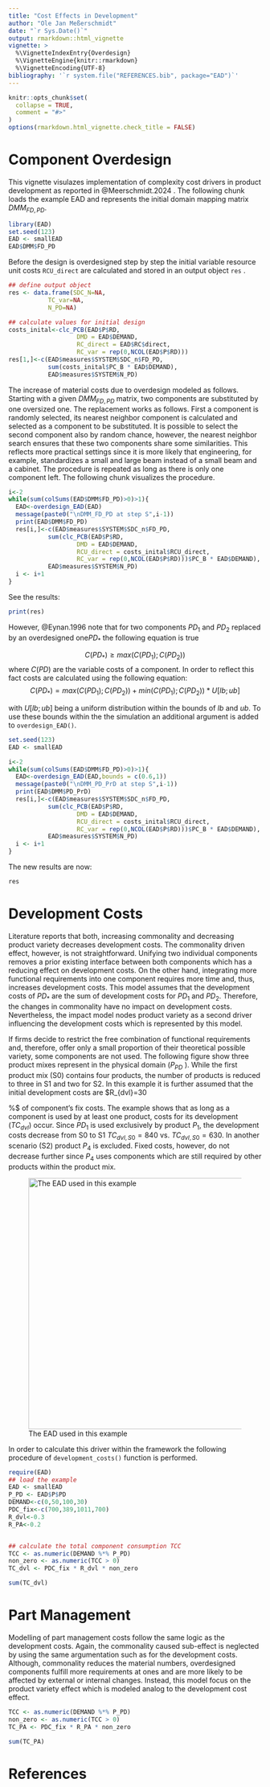 ```yaml
---
title: "Cost Effects in Development"
author: "Ole Jan Meßerschmidt"
date: "`r Sys.Date()`"
output: rmarkdown::html_vignette
vignette: >
  %\VignetteIndexEntry{Overdesign}
  %\VignetteEngine{knitr::rmarkdown}
  %\VignetteEncoding{UTF-8}
bibliography: '`r system.file("REFERENCES.bib", package="EAD")`'
---
```


```r
knitr::opts_chunk$set(
  collapse = TRUE,
  comment = "#>"
)
options(rmarkdown.html_vignette.check_title = FALSE)
```

# Component Overdesign

This vignette visulazes implementation of complexity cost drivers in product development as reported in @Meerschmidt.2024 . The following chunk loads the example EAD and represents the initial domain mapping matrix $DMM_{FD,PD}$.

```r
library(EAD)
set.seed(123)
EAD <- smallEAD
EAD$DMM$FD_PD
```

Before the design is overdesigned step by step the initial variable resource unit costs `RCU_direct` are calculated and stored in an output object `res` .

```r
## define output object
res <- data.frame(SDC_N=NA,
           TC_var=NA,
           N_PD=NA)

## calculate values for initial design
costs_inital<-clc_PCB(EAD$P$RD,
                   DMD = EAD$DEMAND,
                   RC_direct = EAD$RC$direct,
                   RC_var = rep(0,NCOL(EAD$P$RD)))
res[1,]<-c(EAD$measures$SYSTEM$SDC_n$FD_PD,
           sum(costs_inital$PC_B * EAD$DEMAND),
           EAD$measures$SYSTEM$N_PD)
```

The increase of material costs due to overdesign modeled as follows. Starting with a given $DMM_{FD,PD}$ matrix, two components are substituted by one oversized one. The replacement works as follows. First a component is randomly selected, its nearest neighbor component is calculated and selected as a component to be substituted. It is possible to select the second component also by random chance, however, the nearest neighbor search ensures that these two components share some similarities. This reflects more practical settings since it is more likely that engineering, for example, standardizes a small and large beam instead of a small beam and a cabinet. The procedure is repeated as long as there is only one component left. The following chunk visualizes the procedure.

```r
i<-2
while(sum(colSums(EAD$DMM$FD_PD)>0)>1){
  EAD<-overdesign_EAD(EAD)
  message(paste0("\nDMM_FD_PD at step S",i-1))
  print(EAD$DMM$FD_PD)
  res[i,]<-c(EAD$measures$SYSTEM$SDC_n$FD_PD,
           sum(clc_PCB(EAD$P$RD,
                   DMD = EAD$DEMAND,
                   RCU_direct = costs_inital$RCU_direct,
                   RC_var = rep(0,NCOL(EAD$P$RD)))$PC_B * EAD$DEMAND),
           EAD$measures$SYSTEM$N_PD)
  i <- i+1
}
```

See the results:

```r
print(res)
```

However, @Eynan.1996 note that for two components $PD_{1}$ and $PD_{2}$ replaced by an overdesigned one$PD_{*}$ the following equation is true

$$C(PD_*)\geq max(C(PD_1);C(PD_2))$$ where $C(PD)$ are the variable costs of a component. In order to reflect this fact costs are calculated using the following equation:$$C(PD_*) = max(C(PD_1);C(PD_2)) + 
min(C(PD_1);C(PD_2)) * U[lb;ub]
$$

with $U[lb;ub]$ being a uniform distribution within the bounds of $lb$ and $ub$. To use these bounds within the the simulation an additional argument is added to `overdesign_EAD()`.

```r
set.seed(123)
EAD <- smallEAD

i<-2
while(sum(colSums(EAD$DMM$FD_PD)>0)>1){
  EAD<-overdesign_EAD(EAD,bounds = c(0.6,1))
  message(paste0("\nDMM_PD_PrD at step S",i-1))
  print(EAD$DMM$PD_PrD)
  res[i,]<-c(EAD$measures$SYSTEM$SDC_n$FD_PD,
           sum(clc_PCB(EAD$P$RD,
                   DMD = EAD$DEMAND,
                   RCU_direct = costs_inital$RCU_direct,
                   RC_var = rep(0,NCOL(EAD$P$RD)))$PC_B * EAD$DEMAND),
           EAD$measures$SYSTEM$N_PD)
  i <- i+1
}
```

The new results are now:

```r
res
```

# Development Costs

Literature reports that both, increasing commonality and decreasing product variety decreases development costs. The commonality driven effect, however, is not straightforward. Unifying two individual components removes a prior existing interface between both components which has a reducing effect on development costs. On the other hand, integrating more functional requirements into one component requires more time and, thus, increases development costs. This model assumes that the development costs of $PD_{*}$ are the sum of development costs for $PD_{1}$ and $PD_{2}$. Therefore, the changes in commonality have no impact on development costs. Nevertheless, the impact model nodes product variety as a second driver influencing the development costs which is represented by this model.

If firms decide to restrict the free combination of functional requirements and, therefore, offer only a small proportion of their theoretical possible variety, some components are not used. The following figure show three product mixes represent in the physical domain ($P_{PD}$ ). While the first product mix (S0) contains four products, the number of products is reduced to three in S1 and two for S2. In this example it is further assumed that the initial development costs are \$R\_{dvl}=30

%\$ of component's fix costs. The example shows that as long as a component is used by at least one product, costs for its development ($TC_{dvl}$) occur. Since $PD_{1}$ is used exclusively by product $P_{1}$, the development costs decrease from S0 to S1 $TC_{dvl,S0}=840$ vs. $TC_{dvl,S0}=630$. In another scenario (S2) product $P_{4}$ is excluded. Fixed costs, however, do not decrease further since $P_{4}$ uses components which are still required by other products within the product mix.

![The EAD used in this example](images/developmentCosts.jpg){width="500"}

In order to calculate this driver within the framework the following procedure of `development_costs()` function is performed.

```r
require(EAD)
## load the example
EAD <- smallEAD
P_PD <- EAD$P$PD
DEMAND<-c(0,50,100,30)
PDC_fix<-c(700,389,1011,700)
R_dvl<-0.3
R_PA<-0.2


## calculate the total component consumption TCC
TCC <- as.numeric(DEMAND %*% P_PD)
non_zero <- as.numeric(TCC > 0)
TC_dvl <- PDC_fix * R_dvl * non_zero

sum(TC_dvl)
```

# Part Management

Modelling of part management costs follow the same logic as the development costs. Again, the commonality caused sub-effect is neglected by using the same argumentation such as for the development costs. Although, commonality reduces the material numbers, overdesigned components fulfill more requirements at ones and are more likely to be affected by external or internal changes. Instead, this model focus on the product variety effect which is modeled analog to the development cost effect.

```r
TCC <- as.numeric(DEMAND %*% P_PD)
non_zero <- as.numeric(TCC > 0)
TC_PA <- PDC_fix * R_PA * non_zero

sum(TC_PA)
```

# References
